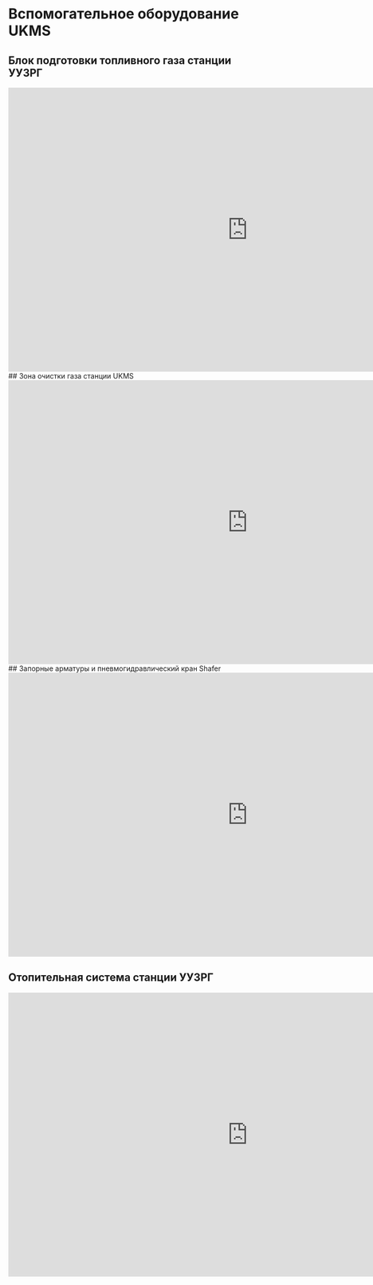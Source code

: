 

<HeroPattern />

# Вспомогательное оборудование UKMS

## Блок подготовки топливного газа станции УУЗРГ

<iframe
  src="https://docs.google.com/presentation/d/e/2PACX-1vQRYBSWIZhMzmFEmcXUd-ZJ7kmPU75U7n1CEmhsvf2JXOLHZvpNw5MUutloX8JMSQ/embed?start=false&loop=false&delayms=3000"
  frameborder="0"
  width="960"
  height="569"
  allowfullscreen="true"
  mozallowfullscreen="true"
  webkitallowfullscreen="true"
></iframe>
## Зона очистки газа станции UKMS

<iframe
  src="https://docs.google.com/presentation/d/e/2PACX-1vSbpgyWYob8R6_vrScALF-yaxRFekG6no-ITFDciPq9itjiKZPJmU868YYResbb-Q/embed?start=false&loop=false&delayms=3000"
  frameborder="0"
  width="960"
  height="569"
  allowfullscreen="true"
  mozallowfullscreen="true"
  webkitallowfullscreen="true"
></iframe>
## Запорные арматуры и пневмогидравлический кран Shafer
<iframe
  src="https://docs.google.com/presentation/d/e/2PACX-1vSxJ6c2Ak-w-US28njeJEhBs1wHJbf9Ac0ypM7DE9E3g-M0PGIG64ECykGE38kEtw/embed?start=false&loop=false&delayms=3000"
  frameborder="0"
  width="960"
  height="569"
  allowfullscreen="true"
  mozallowfullscreen="true"
  webkitallowfullscreen="true"
></iframe>

## Отопительная система станции УУЗРГ

<iframe
  src="https://docs.google.com/presentation/d/e/2PACX-1vT-x_Eizwxl6T9nZWUhrqsrQs0uvss_PqfSA7Dt6p3GxaZqkMmDLLZkzhNwH5lRlA/embed?start=false&loop=false&delayms=3000"
  frameborder="0"
  width="960"
  height="569"
  allowfullscreen="true"
  mozallowfullscreen="true"
  webkitallowfullscreen="true"
></iframe>
